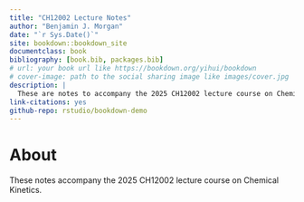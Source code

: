 ```yaml
--- 
title: "CH12002 Lecture Notes"
author: "Benjamin J. Morgan"
date: "`r Sys.Date()`"
site: bookdown::bookdown_site
documentclass: book
bibliography: [book.bib, packages.bib]
# url: your book url like https://bookdown.org/yihui/bookdown
# cover-image: path to the social sharing image like images/cover.jpg
description: |
  These are notes to accompany the 2025 CH12002 lecture course on Chemical Kinetics.
link-citations: yes
github-repo: rstudio/bookdown-demo
---
```


# About {-}

These notes accompany the 2025 CH12002 lecture course on Chemical Kinetics.


